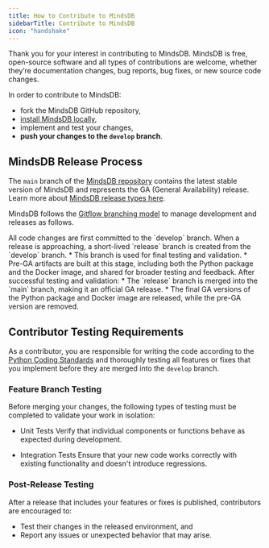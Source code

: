 ```yaml
---
title: How to Contribute to MindsDB
sidebarTitle: Contribute to MindsDB
icon: "handshake"
---
```


Thank you for your interest in contributing to MindsDB. MindsDB is free, open-source software and all types of contributions are welcome, whether they’re documentation changes, bug reports, bug fixes, or new source code changes.

<Tip>
In order to contribute to MindsDB:

- fork the MindsDB GitHub repository,
- [install MindsDB locally](/contribute/install),
- implement and test your changes,
- **push your changes to the `develop` branch**.
</Tip>

## MindsDB Release Process

The `main` branch of the [MindsDB repository](https://github.com/mindsdb/mindsdb) contains the latest stable version of MindsDB and represents the GA (General Availability) release. Learn more about [MindsDB release types here](/releases).

MindsDB follows the [Gitflow branching model](https://www.atlassian.com/git/tutorials/comparing-workflows/gitflow-workflow) to manage development and releases as follows.

<Steps>
  <Step title="Development Phase">
    All code changes are first committed to the `develop` branch.
  </Step>
  <Step title="Release Preparation">
    When a release is approaching, a short-lived `release` branch is created from the `develop` branch.
      * This branch is used for final testing and validation.
      * Pre-GA artifacts are built at this stage, including both the Python package and the Docker image, and shared for broader testing and feedback.
  </Step>
  <Step title="Release Finalization">
    After successful testing and validation:
      * The `release` branch is merged into the `main` branch, making it an official GA release.
      * The final GA versions of the Python package and Docker image are released, while the pre-GA version are removed.
  </Step>
</Steps>

## Contributor Testing Requirements

As a contributor, you are responsible for writing the code according to the [Python Coding Standards](/contribute/python-coding-standards) and thoroughly testing all features or fixes that you implement before they are merged into the `develop` branch.

### Feature Branch Testing

Before merging your changes, the following types of testing must be completed to validate your work in isolation:

* Unit Tests
Verify that individual components or functions behave as expected during development.

* Integration Tests
Ensure that your new code works correctly with existing functionality and doesn't introduce regressions.

### Post-Release Testing

After a release that includes your features or fixes is published, contributors are encouraged to:

* Test their changes in the released environment, and
* Report any issues or unexpected behavior that may arise.
